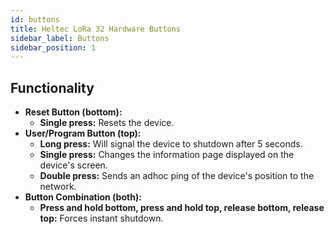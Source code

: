 ```yaml
---
id: buttons
title: Heltec LoRa 32 Hardware Buttons
sidebar_label: Buttons
sidebar_position: 1
---
```


## Functionality

- **Reset Button (bottom):**
  - **Single press:** Resets the device.
- **User/Program Button (top):**
  - **Long press:** Will signal the device to shutdown after 5 seconds.
  - **Single press:** Changes the information page displayed on the device's screen.
  - **Double press:** Sends an adhoc ping of the device's position to the network.
- **Button Combination (both):**
  - **Press and hold bottom, press and hold top, release bottom, release top:** Forces instant shutdown.
